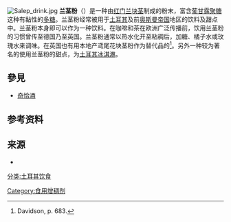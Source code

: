 [[File:Salep_drink.jpg|thumb]]
'''兰茎粉'''（{{lang-tr|salep}}）是一种由[[红门兰属|红门兰]][[块茎|块茎]]制成的粉末，富含[[葡甘露聚糖|葡甘露聚糖]]这种有黏性的[[多糖|多糖]]。兰茎粉经常被用于[[土耳其|土耳其]]及前[[奥斯曼帝国|奥斯曼帝国]]地区的饮料及甜点中。兰茎粉本身即可以作为一种饮料。在咖啡和茶在欧洲广泛传播前，饮用兰茎粉的习惯曾传至德国乃至英国。兰茎粉通常以热水化开至粘稠后，加糖、橘子水或玫瑰水来调味。在英国也有用本地产鸢尾花块茎粉作为替代品的<ref>Davidson, p. 683.</ref>。另外一种较为著名的使用兰茎粉的甜点，为[[土耳其冰淇淋|土耳其冰淇淋]]。

==參見 ==
* [[奇恰酒|奇恰酒]]

==参考资料==
{{reflist|30em}}

==来源==
{{Refbegin|colwidth=30em}}
*{{cite book|last=Davidson|first=Alan|authorlink=Alan Davidson (food writer)|title=Oxford Companion to Food|year=1987|publisher=Oxford University Press|location=|isbn=0-19-211579-0}}
{{Refend|colwidth=30em}}

{{food-stub}}
{{土耳其飲食}}
[[Category:食用增稠剂|Category:食用增稠剂]]
[[分类:土耳其饮食|分类:土耳其饮食]]